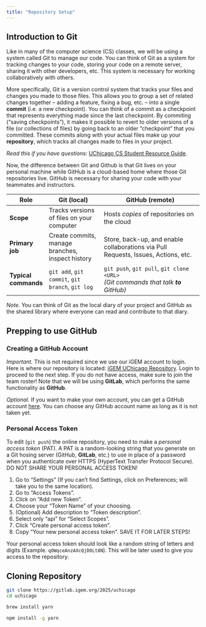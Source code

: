 ```yaml
---
title: "Repository Setup"
---
```


## Introduction to Git

Like in many of the computer science (CS) classes, we will be using a system called Git to manage our code. You can think of Git as a system for tracking changes to your code, storing your code on a remote server, sharing it with other developers, etc. This system is necessary for working collaboratively with others.

More specifically, Git is a version control system that tracks your files and changes you made to those files. This allows you to group a set of related changes together -- adding a feature, fixing a bug, etc. -- into a single **commit** (i.e. a new checkpoint). You can think of a commit as a checkpoint that represents everything made since the last checkpoint. By commiting ("saving checkpoints"), it makes it possible to revert to older versions of a file (or collections of files) by going back to an older "checkpoint" that you committed. These commits along with your actual files make up your **repository**, which tracks all changes made to files in your project.

*Read this if you have questions:* [UChicago CS Student Resource Guide](https://uchicago-cs.github.io/student-resource-guide/).

Now, the difference between Git and Github is that Git lives on your personal machine while GitHub is a cloud-based home where those Git repositories live. GitHub is necessary for sharing your code with your teammates and instructors.

| Role                 | Git (local)                                      | GitHub (remote)                                                                          |
|----------------------|--------------------------------------------------|------------------------------------------------------------------------------------------|
| **Scope**            | Tracks versions of files on your computer        | Hosts *copies* of repositories on the cloud                                              |
| **Primary job**      | Create commits, manage branches, inspect history | Store, back-up, and enable collaborations via Pull Requests, Issues, Actions, etc.       |
| **Typical commands** | `git add`, `git commit`, `git branch`, `git log` | `git push`, `git pull`, `git clone <URL>` <br> *(Git commands that talk **to** GitHub)*  |

*Note.* You can think of Git as the local diary of your project and GitHub as the shared library where everyone can read and contribute to that diary.

## Prepping to use GitHub

### Creating a GitHub Account

*Important.* This is not required since we use our iGEM account to login. Here is where our repository is located: [iGEM UChicago Repository](https://gitlab.igem.org/2025/uchicago). Login to proceed to the next step. If you do not have access, make sure to join the team roster! Note that we will be using **GitLab**, which performs the same functionality as **GitHub**.

*Optional.* If you want to make your own account, you can get a GitHub account [here](https://github.com/join). You can choose any GitHub account name as long as it is not taken yet.

### Personal Access Token

To edit (`git push`) the online repository, you need to make a *personal access token* (PAT). A PAT is a random-looking string that you generate on a Git hosing server (GitHub, **GitLab**, etc.) to use in place of a password when you authenticate over HTTPS (HyperText Transfer Protocol Secure). DO NOT SHARE YOUR PERSONAL ACCESS TOKEN!

1. Go to "Settings" (If you can't find Settings, click on Preferences; will take you to the same location).
2. Go to "Access Tokens".
3. Click on "Add new Token".
4. Choose your "Token Name" of your choosing.
5. (Optional) Add description to "Token description".
6. Select only "api" for "Select Scopes".
7. Click "Create personal access token".
8. Copy "Your new personal access token". SAVE IT FOR LATER STEPS!

Your personal access token should look like a random string of letters and digits (Example. `qOWqceAnzAXcQjD0Lt8N`). This will be later used to give you access to the repository.

## Cloning Repository

```bash
git clone https://gitlab.igem.org/2025/uchicago
cd uchicago
```

```bash
brew install yarn
```

```bash
npm install -g yarn
```
